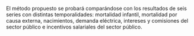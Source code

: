 \subsection{Introducción}

El método propuesto se probará comparándose con los resultados de seis series con distintas temporalidades: mortalidad infantil, mortalidad por causa externa, nacimientos, demanda eléctrica, intereses y comisiones del sector público e incentivos salariales del sector público.

\subsection{Datos simulados}

\subsubsection{Comparación en datos simulados - Sobreparametrización vs auto.arima}

\subsection{Estimaciones en datos costarricenses}

\subsubsection{Tasa de mortalidad infantil interanual}

\subsubsection{Tasa global de fecundidad}

\subsubsection{Mortalidad por causa externa}

\subsubsection{Incentivos salariales del sector público}

\subsubsection{Intereses y comisiones del sector público}

\subsubsection{Demanda eléctrica}

\subsubsection{Comparación en datos reales - Sobreparametrización vs auto.arima}

\subsection{Discusión de los resultados}
